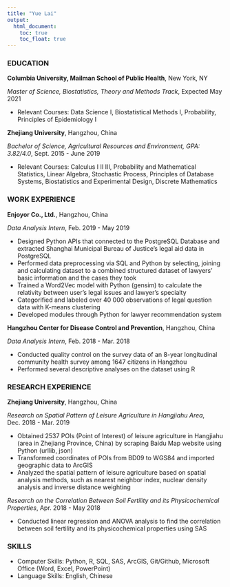 ```yaml
---
title: "Yue Lai"
output: 
  html_document:
    toc: true
    toc_float: true
---
```



### EDUCATION

__Columbia University, Mailman School of Public Health__, New York, NY                                       

_Master of Science, Biostatistics, Theory and Methods Track_, Expected May 2021                         

* Relevant Courses: Data Science Ⅰ, Biostatistical Methods Ⅰ, Probability, Principles of Epidemiology Ⅰ       

__Zhejiang University__, Hangzhou, China                                                                      

_Bachelor of Science, Agricultural Resources and Environment, GPA: 3.82/4.0_, Sept. 2015 - June 2019

* Relevant Courses: Calculus Ⅰ Ⅱ Ⅲ, Probability and Mathematical Statistics, Linear Algebra, Stochastic Process, Principles of Database Systems, Biostatistics and Experimental Design, Discrete Mathematics

### WORK EXPERIENCE

__Enjoyor Co., Ltd.__, Hangzhou, China

_Data Analysis Intern_, Feb. 2019 - May 2019

* Designed Python APIs that connected to the PostgreSQL Database and extracted Shanghai Municipal Bureau of Justice’s legal aid data in PostgreSQL
* Performed data preprocessing via SQL and Python by selecting, joining and calculating dataset to a combined structured dataset of lawyers’ basic information and the cases they took
* Trained a Word2Vec model with Python (gensim) to calculate the relativity between user’s legal issues and lawyer’s specialty
* Categorified and labeled over 40 000 observations of legal question data with K-means clustering
* Developed modules through Python for lawyer recommendation system

__Hangzhou Center for Disease Control and Prevention__, Hangzhou, China 

_Data Analysis Intern_, Feb. 2018 - Mar. 2018

* Conducted quality control on the survey data of an 8-year longitudinal community health survey among 1647 citizens in Hangzhou
* Performed several descriptive analyses on the dataset using R

### RESEARCH EXPERIENCE

__Zhejiang University__, Hangzhou, China

_Research on Spatial Pattern of Leisure Agriculture in Hangjiahu Area_, Dec. 2018 - Mar. 2019

* Obtained 2537 POIs (Point of Interest) of leisure agriculture in Hangjiahu (area in Zhejiang Province, China) by scraping Baidu Map website using Python (urllib, json)
* Transformed coordinates of POIs from BD09 to WGS84 and imported geographic data to ArcGIS
* Analyzed the spatial pattern of leisure agriculture based on spatial analysis methods, such as nearest neighbor index, nuclear density analysis and inverse distance weighting

_Research on the Correlation Between Soil Fertility and its Physicochemical Properties_, Apr. 2018 - May 2018 

* Conducted linear regression and ANOVA analysis to find the correlation between soil fertility and its physicochemical properties using SAS

### SKILLS 

* Computer Skills: Python, R, SQL, SAS, ArcGIS, Git/Github, Microsoft Office (Word, Excel, PowerPoint)
* Language Skills: English, Chinese
                                                
